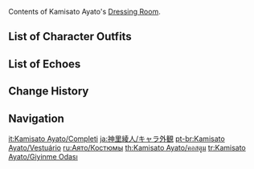 {{CharacterTabs}}
Contents of Kamisato Ayato's [[Dressing Room]].

==List of Character Outfits==
{{Outfits by Category Table|Kamisato Ayato Outfits|nocharacter=1}}

==List of Echoes==
{{Echoes by Category Table|Kamisato Ayato Echoes|nocharacter=1}}

==Change History==
{{Change History|2.6}}

==Navigation==
{{Character Navbox|Dressing Room}}

[[it:Kamisato Ayato/Completi]]
[[ja:神里綾人/キャラ外観]]
[[pt-br:Kamisato Ayato/Vestuário]]
[[ru:Аято/Костюмы]]
[[th:Kamisato Ayato/คอสตูม]]
[[tr:Kamisato Ayato/Giyinme Odası]]